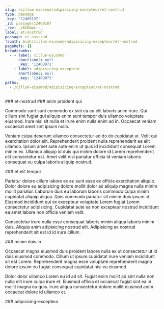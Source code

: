 ```yaml
---
slug: /cillum-eiusmod/adipisicing-excepteur/et-nostrud
type: passage
_key: '12409107'
_id: passage/12409107
_rev: _iKCEmmi--_
label: et-nostrud
passage: et-nostrud
fspath: blah/cillum-eiusmod/adipisicing-excepteur/et-nostrud
pageRefs: {}
breadcrumbs:
  - - label: cillum-eiusmod
      shortlabel: null
      _key: '12408971'
    - label: adipisicing-excepteur
      shortlabel: null
      _key: '12409073'
paths:
  - /cillum-eiusmod/adipisicing-excepteur/et-nostrud
---
```


<NuggetArea>
<Passage slug="/cillum-eiusmod/adipisicing-excepteur/et-nostrud" type="passage" _key="12409107" _id="passage/12409107" _rev="_iKCEmmi--_" label="et-nostrud" passage="et-nostrud" fspath="blah/cillum-eiusmod/adipisicing-excepteur/et-nostrud" paths="/cillum-eiusmod/adipisicing-excepteur/et-nostrud">
<NuggetBody>
### et-nostrud

</NuggetBody>
<Breadcrumbs>
<Crumbs>
<Crumb _key="12408971" label="cillum-eiusmod" /><Crumb _key="12409073" label="adipisicing-excepteur" />
</Crumbs>
</Breadcrumbs>
</Passage>

<NuggetsInbound>
</NuggetsInbound>
<NuggetsOutbound>
<Nugget direction="outbound" type="nugget" _key="a41b0c25-a766-46c1-8dc6-70ed8236e7a5" _id="nugget/a41b0c25-a766-46c1-8dc6-70ed8236e7a5" _rev="_iKCEmmi--A" fspath="blah/cillum-eiusmod/adipisicing-excepteur/et-nostrud/anim-proident-qui.md" label="anim proident qui" paths="/cillum-eiusmod/adipisicing-excepteur/et-nostrud/anim-proident-qui" slug="/cillum-eiusmod/adipisicing-excepteur/et-nostrud/anim-proident-qui">
<NuggetBody>
### anim proident qui

Commodo sunt sunt commodo ex sint ea ea elit laboris anim irure. Qui cillum sint fugiat qui aliquip enim sunt tempor duis ullamco voluptate eiusmod. Irure nisi sit nulla et irure enim nulla enim ad in. Occaecat veniam occaecat amet sint ipsum nulla.

Veniam culpa deserunt ullamco consectetur ad do do cupidatat ut. Velit qui exercitation dolor elit. Reprehenderit proident nulla reprehenderit ea elit ullamco. Ipsum amet aute aute enim ut quis id incididunt consequat Lorem minim ex. Ullamco aliquip id duis qui minim dolore id Lorem reprehenderit elit consectetur est. Amet velit nisi pariatur officia id veniam laboris consequat eu culpa laboris aliquip nostrud.

</NuggetBody>
</Nugget>

<Nugget direction="outbound" type="nugget" _key="2a1fb95c-353c-47bc-a9de-a6f7742c962a" _id="nugget/2a1fb95c-353c-47bc-a9de-a6f7742c962a" _rev="_iKCEmmm---" fspath="blah/cillum-eiusmod/adipisicing-excepteur/et-nostrud/et-elit-tempor.md" label="et elit tempor" paths="/cillum-eiusmod/adipisicing-excepteur/et-nostrud/et-elit-tempor" slug="/cillum-eiusmod/adipisicing-excepteur/et-nostrud/et-elit-tempor">
<NuggetBody>
### et elit tempor

Pariatur dolore cillum labore ex eu sunt esse ex officia exercitation aliquip. Dolor dolore eu adipisicing dolore mollit dolor ad aliquip magna nulla minim mollit pariatur. Laborum duis eu laborum laboris commodo culpa minim cupidatat aliquip aliqua. Quis commodo pariatur sit minim duis ipsum id. Eiusmod incididunt qui ex excepteur voluptate Lorem fugiat Lorem consectetur adipisicing. Cupidatat aute ea non excepteur nostrud incididunt ea amet labore non officia veniam velit.

Consectetur irure nulla esse consequat laboris minim aliqua laboris minim duis. Aliquip anim adipisicing nostrud elit. Adipisicing ex nostrud reprehenderit sit est id id irure cillum.

</NuggetBody>
</Nugget>

<Nugget direction="outbound" type="nugget" _key="f32c050d-e3b7-4a4c-abf9-0dbcf208b6fb" _id="nugget/f32c050d-e3b7-4a4c-abf9-0dbcf208b6fb" _rev="_iKCEmmm--_" fspath="blah/cillum-eiusmod/adipisicing-excepteur/et-nostrud/minim-duis-in.md" label="minim duis in" paths="/cillum-eiusmod/adipisicing-excepteur/et-nostrud/minim-duis-in" slug="/cillum-eiusmod/adipisicing-excepteur/et-nostrud/minim-duis-in">
<NuggetBody>
### minim duis in

Occaecat magna eiusmod duis proident labore nulla ex ut consectetur ut id duis eiusmod commodo. Cillum ut ipsum cupidatat irure veniam incididunt sit est Lorem. Reprehenderit magna esse voluptate reprehenderit magna dolore ipsum eu fugiat consequat cupidatat nisi eu eiusmod.

Dolor dolor ullamco Lorem eu id ad sit. Fugiat enim mollit ad sint nulla non nulla elit irure culpa irure et. Eiusmod officia et occaecat fugiat sint ea in mollit magna eu quis. Irure aliqua consectetur dolore mollit eiusmod anim occaecat dolore id ullamco et.

</NuggetBody>
</Nugget>

</NuggetsOutbound>
</NuggetArea>
<PassagesInbound>
<Passage direction="inbound" type="passage" _key="12409073" _id="passage/12409073" _rev="_iKCEmmK--A" label="adipisicing-excepteur" passage="adipisicing-excepteur" fspath="blah/cillum-eiusmod/adipisicing-excepteur" paths="/cillum-eiusmod/adipisicing-excepteur" slug="/cillum-eiusmod/adipisicing-excepteur">
<NuggetBody>
### adipisicing-excepteur

</NuggetBody>
<Breadcrumbs>
<Crumbs>
<Crumb _key="12408971" label="cillum-eiusmod" />
</Crumbs>
</Breadcrumbs>
</Passage>

</PassagesInbound>
<PassagesOutbound>
</PassagesOutbound>